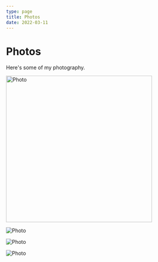 ```yaml
---
type: page
title: Photos
date: 2022-03-11
---
```


# Photos

Here's some of my photography.


<Image
  src="/images/photo-1.jpg"
  alt="Photo"
  width=400}
  height={}
  priority
  className="next-image"
/>

<Image
  src="/images/photo-2.jpg"
  alt="Photo"
  width={640}
  height={480}
  priority
  className="next-image"
/>

<Image
  src="/images/photo-3.jpg"
  alt="Photo"
  width={640}
  height={480}
  priority
  className="next-image"
/>

<Image
  src="/images/photo-4.jpg"
  alt="Photo"
  width={640}
  height={480}
  priority
  className="next-image"
/>
